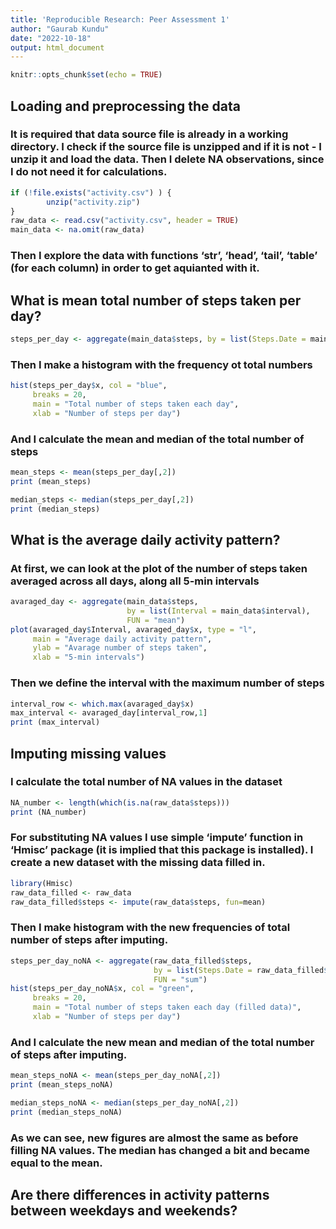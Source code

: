 ```yaml
---
title: 'Reproducible Research: Peer Assessment 1'
author: "Gaurab Kundu"
date: "2022-10-18"
output: html_document
---
```


```r
knitr::opts_chunk$set(echo = TRUE)
```

## Loading and preprocessing the data

### It is required that data source file is already in a working directory. I check if the source file is unzipped and if it is not - I unzip it and load the data. Then I delete NA observations, since I do not need it for calculations.

```r
if (!file.exists("activity.csv") ) {
        unzip("activity.zip")
}
raw_data <- read.csv("activity.csv", header = TRUE)
main_data <- na.omit(raw_data)
```

### Then I explore the data with functions ‘str’, ‘head’, ‘tail’, ‘table’ (for each column) in order to get aquianted with it.

## What is mean total number of steps taken per day?

```r
steps_per_day <- aggregate(main_data$steps, by = list(Steps.Date = main_data$date), FUN = "sum")
```

### Then I make a histogram with the frequency ot total numbers

```r
hist(steps_per_day$x, col = "blue", 
     breaks = 20,
     main = "Total number of steps taken each day",
     xlab = "Number of steps per day")
```

### And I calculate the mean and median of the total number of steps

```r
mean_steps <- mean(steps_per_day[,2])
print (mean_steps)
```

```r
median_steps <- median(steps_per_day[,2])
print (median_steps)
```

## What is the average daily activity pattern?

### At first, we can look at the plot of the number of steps taken averaged across all days, along all 5-min intervals

```r
avaraged_day <- aggregate(main_data$steps, 
                          by = list(Interval = main_data$interval), 
                          FUN = "mean")
plot(avaraged_day$Interval, avaraged_day$x, type = "l", 
     main = "Average daily activity pattern", 
     ylab = "Avarage number of steps taken", 
     xlab = "5-min intervals")
```

### Then we define the interval with the maximum number of steps

```r
interval_row <- which.max(avaraged_day$x)
max_interval <- avaraged_day[interval_row,1]
print (max_interval)
```

## Imputing missing values

### I calculate the total number of NA values in the dataset

```r
NA_number <- length(which(is.na(raw_data$steps)))
print (NA_number)
```

### For substituting NA values I use simple ‘impute’ function in ‘Hmisc’ package (it is implied that this package is installed). I create a new dataset with the missing data filled in.

```r
library(Hmisc)
raw_data_filled <- raw_data
raw_data_filled$steps <- impute(raw_data$steps, fun=mean)
```

### Then I make histogram with the new frequencies of total number of steps after imputing.

```r
steps_per_day_noNA <- aggregate(raw_data_filled$steps, 
                                by = list(Steps.Date = raw_data_filled$date), 
                                FUN = "sum")
hist(steps_per_day_noNA$x, col = "green", 
     breaks = 20,
     main = "Total number of steps taken each day (filled data)",
     xlab = "Number of steps per day")
```

### And I calculate the new mean and median of the total number of steps after imputing.

```r
mean_steps_noNA <- mean(steps_per_day_noNA[,2])
print (mean_steps_noNA)
```

```r
median_steps_noNA <- median(steps_per_day_noNA[,2])
print (median_steps_noNA)
```

### As we can see, new figures are almost the same as before filling NA values. The median has changed a bit and became equal to the mean.

## Are there differences in activity patterns between weekdays and weekends?

